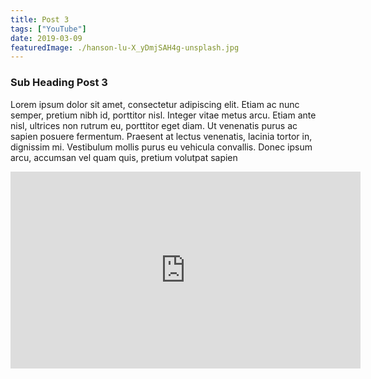```yaml
---
title: Post 3
tags: ["YouTube"]
date: 2019-03-09
featuredImage: ./hanson-lu-X_yDmjSAH4g-unsplash.jpg
---
```


### Sub Heading Post 3

Lorem ipsum dolor sit amet, consectetur adipiscing elit. Etiam ac nunc semper, pretium nibh id, porttitor nisl. Integer vitae metus arcu. Etiam ante nisl, ultrices non rutrum eu, porttitor eget diam. Ut venenatis purus ac sapien posuere fermentum. Praesent at lectus venenatis, lacinia tortor in, dignissim mi. Vestibulum mollis purus eu vehicula convallis. Donec ipsum arcu, accumsan vel quam quis, pretium volutpat sapien

<iframe
  width="560"
  height="315"
  src="https://www.youtube.com/embed/lJIrF4YjHfQ"
  frameborder="0"
  allow="accelerometer; autoplay; encrypted-media; gyroscope; picture-in-picture"
  allowfullscreen
></iframe>
